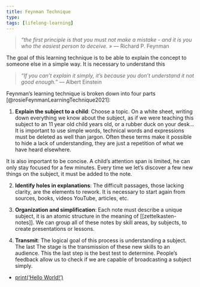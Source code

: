 ```yaml
---
title: Feynman Technique
type:
tags: [lifelong-learning]
---
```


> _“the first principle is that you must not make a mistake - and it is you who
> the easiest person to deceive. »_ — Richard P. Feynman

The goal of this learning technique is to be able to explain the
concept to someone else in a simple way. It is necessary to understand this

> _"If you can't explain it simply, it's because you don't understand it
> not good enough."_ — Albert Einstein

Feynman's learning technique is broken down into four parts
[@rosieFeynmanLearningTechnique2021]:

1. **Explain the subject to a child**: Choose a topic. On a white sheet, writing
down everything we know about the subject, as if we were teaching this subject
to an 11 year old child years old, or a rubber duck on your desk... It is
important to use simple words, technical words and expressions must be deleted
as well than jargon. Often these terms make it possible to hide a lack of
understanding, they are just a repetition of what we have heard elsewhere.

It is also important to be concise. A child's attention span is limited, he
can only stay focused for a few minutes. Every time we let's discover a few
new things on the subject, it must be added to the note.

2. **Identify holes in explanations**: The difficult passages, those lacking
clarity, are the elements to rework. It is necessary to start again from sources,
books, videos YouTube, articles, etc.

3. **Organization and simplification**: Each note must describe a unique subject,
it is an atomic structure in the meaning of [[zettelkasten-notes]]. We can group
all of these notes by skill areas, by subjects, to create presentations or lessons.

4. **Transmit**: The logical goal of this process is understanding a subject.
The last The stage is the transmission of these new skills to an audience. This
the last step is the best test to determine. People's feedback allow us to check
if we are capable of broadcasting a subject simply.

- [print('Hello World!')](../digital-garden/hello-world/index.qmd)

